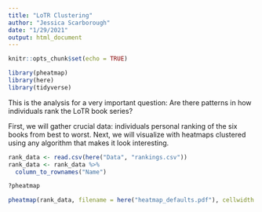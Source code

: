 ```yaml
---
title: "LoTR Clustering"
author: "Jessica Scarborough"
date: "1/29/2021"
output: html_document
---
```


```r
knitr::opts_chunk$set(echo = TRUE)

library(pheatmap)
library(here)
library(tidyverse)

```

This is the analysis for a very important question: Are there patterns in how individuals rank the LoTR book series?

First, we will gather crucial data: individuals personal ranking of the six books from best to worst. Next, we will visualize with heatmaps clustered using any algorithm that makes it look interesting. 


```r

rank_data <- read.csv(here("Data", "rankings.csv")) 
rank_data <- rank_data %>%
  column_to_rownames("Name")

```



```r
?pheatmap

pheatmap(rank_data, filename = here("heatmap_defaults.pdf"), cellwidth = 50, cellheight = 10, angle_col = "45")

```



